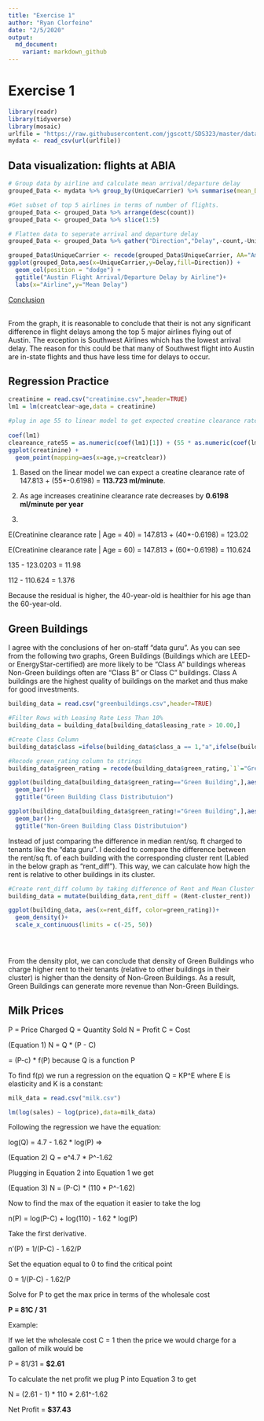 ```yaml
---
title: "Exercise 1"
author: "Ryan Clorfeine"
date: "2/5/2020"
output: 
  md_document:
    variant: markdown_github
---
```


# Exercise 1
```r
library(readr)
library(tidyverse)
library(mosaic)
urlfile = "https://raw.githubusercontent.com/jgscott/SDS323/master/data/ABIA.csv"
mydata <- read_csv(url(urlfile))
```

## Data visualization: flights at ABIA
```r
# Group data by airline and calculate mean arrival/departure delay
grouped_Data <- mydata %>% group_by(UniqueCarrier) %>% summarise(mean_DepDelay=mean(DepDelay,na.rm=TRUE),mean_ArrDelay=mean(ArrDelay,na.rm=TRUE), count=n())

#Get subset of top 5 airlines in terms of number of flights.
grouped_Data <- grouped_Data %>% arrange(desc(count))
grouped_Data <- grouped_Data %>% slice(1:5)

# Flatten data to seperate arrival and departure delay
grouped_Data <- grouped_Data %>% gather("Direction","Delay",-count,-UniqueCarrier)

grouped_Data$UniqueCarrier <- recode(grouped_Data$UniqueCarrier, AA="American", WN="Southwest",B6="JetBlue", YV="Mesa", CO="Continental")
ggplot(grouped_Data,aes(x=UniqueCarrier,y=Delay,fill=Direction)) +
  geom_col(position = "dodge") +
  ggtitle("Austin Flight Arrival/Departure Delay by Airline")+
  labs(x="Airline",y="Mean Delay")

```

<ins>Conclusion</ins>
<br>
From the graph, it is reasonable to conclude that their is not any significant difference in flight delays among the top 5 major airlines flying out of Austin. The exception is Southwest Airlines which has the lowest arrival delay. The reason for this could be that many of Southwest flight into Austin are in-state flights and thus have less time for delays to occur.

## Regression Practice

```r
creatinine = read.csv("creatinine.csv",header=TRUE)
lm1 = lm(creatclear~age,data = creatinine)

#plug in age 55 to linear model to get expected creatine clearance rate
 
coef(lm1)
cleareance_rate55 = as.numeric(coef(lm1)[1]) + (55 * as.numeric(coef(lm1)[2]))
ggplot(creatinine) +
  geom_point(mapping=aes(x=age,y=creatclear))

```
  
1. Based on the linear model we can expect a creatine clearance rate of  
147.813 + (55*-0.6198) = **113.723 ml/minute**.

2.  As age increases creatinine clearance rate decreases by **0.6198 ml/minute per year**

3. 

E(Creatinine clearance rate | Age = 40) = 147.813 + (40*-0.6198) = 123.02

E(Creatinine clearance rate | Age = 60) = 147.813 + (60*-0.6198) = 110.624

135 - 123.0203 = 11.98

112 - 110.624 = 1.376

Because the residual is higher, the 40-year-old is healthier for his age than the 60-year-old.

## Green Buildings

I agree with the conclusions of her on-staff "data guru". As you can see from the following two graphs, Green Buildings (Buildings which are LEED- or EnergyStar-certified) are more likely to be "Class A" buildings whereas Non-Green buildings often are "Class B" or Class C" buildings. Class A buildings are the highest quality of buildings on the market and thus make for good investments.

```r
building_data = read.csv("greenbuildings.csv",header=TRUE)

#Filter Rows with Leasing Rate Less Than 10%
building_data = building_data[building_data$leasing_rate > 10.00,]

#Create Class Column
building_data$class =ifelse(building_data$class_a == 1,"a",ifelse(building_data$class_b == 1,"b","c"))

#Recode green_rating column to strings
building_data$green_rating = recode(building_data$green_rating,`1`="Green Building", `0`="Non-Green Building")

ggplot(building_data[building_data$green_rating=="Green Building",],aes(x=class))+
  geom_bar()+
  ggtitle("Green Building Class Distributuion")

ggplot(building_data[building_data$green_rating!="Green Building",],aes(x=class))+
  geom_bar()+
  ggtitle("Non-Green Building Class Distributuion")
```

Instead of just comparing the difference in median rent/sq. ft charged to tenants like the "data guru". I decided to compare the difference between the rent/sq ft. of each building with the corresponding cluster rent (Labled in the below graph as "rent_diff"). This way, we can calculate how high the rent is relative to other buildings in its cluster.

```r
#Create rent_diff column by taking difference of Rent and Mean Cluster Rent
building_data = mutate(building_data,rent_diff = (Rent-cluster_rent))

ggplot(building_data, aes(x=rent_diff, color=green_rating))+
  geom_density()+
  scale_x_continuous(limits = c(-25, 50))


  
```

From the density plot, we can conclude that density of Green Buildings who charge higher rent to their tenants (relative to other buildings in their cluster) is higher than the density of Non-Green Buildings. As a result, Green Buildings can generate more revenue than Non-Green Buildings.

## Milk Prices

P = Price Charged
Q = Quantity Sold
N = Profit
C = Cost

(Equation 1) N = Q * (P - C)

  = (P-c) * f(P) because Q is a function P 
  
To find f(p) we run a regression on the equation Q = KP^E where E is elasticity and K is a constant:
```r
milk_data = read.csv("milk.csv")

lm(log(sales) ~ log(price),data=milk_data)
```

Following the regression we have the equation:

log(Q) = 4.7 - 1.62 * log(P) =>

(Equation 2) Q = e^4.7 * P^-1.62

Plugging in Equation 2 into Equation 1 we get

 (Equation 3) N = (P-C) * (110 * P^-1.62)

Now to find the max of the equation it easier to take the log 

n(P) = log(P-C) + log(110) - 1.62 * log(P)

Take the first derivative.

n'(P) = 1/(P-C) - 1.62/P

Set the equation equal to 0 to find the critical point

0 =  1/(P-C) - 1.62/P

Solve for P to get the max price in terms of the wholesale cost

**P = 81C / 31 **

Example:

If we let the wholesale cost C = 1 then the price we would charge for a gallon of milk would be

P = 81/31 = **$2.61**

To calculate the net profit we plug P into Equation 3 to get

N = (2.61 - 1) * 110 * 2.61^-1.62

Net Profit = **$37.43**




